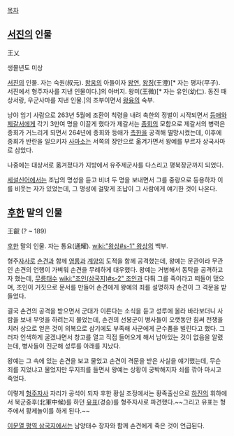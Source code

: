 [[목차]]
== [[서진]]의 인물 ==
王乂

생몰년도 미상

[[서진]]의 인물. 자는 숙원(叔元). [[왕웅]]의 아들이자 [[왕연]], [[왕징]](王澄)[* 자는 평자(平子). 서진에서 형주자사를 지낸 인물이다.]의 아버지. 왕미(王微)[* 자는 유인(幼仁). 동진 때 상서랑, 우군사마를 지낸 인물.]의 조부이면서 [[왕융]]의 숙부.

낭야 임기 사람으로 263년 5월에 조환이 칙령을 내려 촉한의 정벌이 시작되면서 [[등애]]와 [[제갈서]]에게 각기 3만여 명을 이끌게 했다가 제갈서는 [[종회]]의 모함으로 제갈서의 병력은 종회가 거느리게 되면서 264년에 종회와 등애가 [[촉한]]을 공격해 멸망시켰는데, 이후에 종회가 반란을 일으키자 [[사마소]]는 서쪽의 장안으로 옮겨가면서 왕예를 부르자 상국사마로 삼았다.

나중에는 대상서로 옮겨졌다가 지방에서 유주제군사를 다스리고 평북장군까지 되었다.

[[세설신어]]에서는 조납의 명성을 듣고 비녀 두 명을 보내면서 그를 중랑으로 등용하자 이를 비웃는 자가 있었는데, 그 명성에 걸맞게 조납이 그 사람에게 얘기한 것이 나온다.

== [[후한]] 말의 인물 ==
王叡
(? ~ 189)

[[후한]] 말의 인물. 자는 통요(通耀). [[wiki:"왕상#s-1" 왕상]]의 백부.

형주[[자사]]로 [[손견]]과 함께 [[영릉]]과 [[계양]]의 도적을 함께 공격했는데, 왕예는 문관이라 무관인 손견의 언행이 가벼워 손견을 무례하게 대우했다. 왕예는 거병해서 동탁을 공격하고자 했는데, [[무릉]]태수 [[wiki:"조인(삼국지)#s-2" 조인]]과 다퉈 그를 죽이라고 떠들어 댔으며, 조인이 거짓으로 문서를 만들어 손견에게 왕예의 죄를 설명하자 손견이 그 격문을 받들었다.

결국 손견의 공격을 받으면서 군대가 이른다는 소식을 듣고 성루에 올라 바라보더니 사람을 보내 무엇을 하려는지 물었는데, 손견의 선봉군이 병사들이 오랫동안 힘써 전쟁을 치러 상으로 얻은 것이 의복으로 삼기에도 부족해 사군에게 군수품을 빌린다고 했다. 그러자 인색하게 굴겠냐면서 창고를 열고 직접 들어오게 해서 남아있는 것이 없음을 알렸는데, 병사들이 진군해 성루를 아래를 지났다.

왕예는 그 속에 있는 손견을 보고 물었고 손견이 격문을 받은 사실을 얘기했는데, 무슨 죄를 지었냐고 물었지만 무지죄를 들면서 왕예는 상황이 궁박해지자 쇠를 깎아 마시고 죽었다.

이렇게 [[형주]]자사 자리가 공석이 되자 후한 황실 조정에서는 황족출신으로 [[하진]]의 휘하에서 북군중후(北軍中候)를 하던 [[유표]](경승)를 형주자사로 파견했다.~~그리고 유표는 형주에서 황제놀이를 하게 된다.~~

[[이문열 평역 삼국지]]에서는 남양태수 장자와 함께 손견에게 죽은 것이 언급된다.


